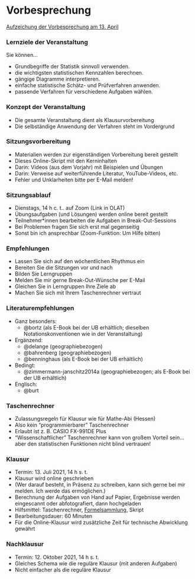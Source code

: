 # Vorbesprechung {-}

[Aufzeichung der Vorbesprechung am 13. April](https://video01.uni-frankfurt.de/Mediasite/Play/c5c5115e37f948d0bfeb9610d18427661d)

### Lernziele der Veranstaltung {-}

Sie können...

- Grundbegriffe der Statistik sinnvoll verwenden.
- die wichtigsten statistischen Kennzahlen berechnen.
- gängige Diagramme interpretieren.
- einfache statistische Schätz- und Prüfverfahren anwenden.
- passende Verfahren für verschiedene Aufgaben wählen.

### Konzept der Veranstaltung {-}

- Die gesamte Veranstaltung dient als Klausurvorbereitung
- Die selbständige Anwendung der Verfahren steht im Vordergrund

### Sitzungsvorbereitung {-}

- Materialien werden zur eigenständigen Vorbereitung bereit gestellt
- Dieses Online-Skript mit den Kerninhalten
- Darin: Videos (aus dem Vorjahr) mit Beispielen und Übungen
- Darin: Verweise auf weiterführende Literatur, YouTube-Videos, etc.
- Fehler und Unklarheiten bitte per E-Mail melden!

### Sitzungsablauf {-}

- Dienstags, 14 h c.&nbsp;t.. auf Zoom (Link in OLAT)
- Übungsaufgaben (und Lösungen) werden online bereit gestellt
- Teilnehmer\*innen bearbeiten die Aufgaben in Break-Out-Sessions
- Bei Problemen fragen Sie sich erst mal gegenseitig
- Sonst bin ich ansprechbar (Zoom-Funktion: Um Hilfe bitten)

### Empfehlungen {-}

- Lassen Sie sich auf den wöchentlichen Rhythmus ein
- Bereiten Sie die Sitzungen vor und nach
- Bilden Sie Lerngruppen
- Melden Sie mir gerne Break-Out-Wünsche per E-Mail
- Gleichen Sie in Lerngruppen Ihre Ziele ab
- Machen Sie sich mit Ihrem Taschenrechner vertraut

### Literaturempfehlungen {-}

- Ganz besonders:
  - @bortz (als E-Book bei der UB erhältlich; dieselben Notationskonventionen wie in der Veranstaltung)
- Ergänzend:
  - @delange (geographiebezogen)
  - @bahrenberg (geographiebezogen)
  - @benninghaus (als E-Book bei der UB erhältlich)
- Bedingt:
  - @zimmermann-janschitz2014a (geographiebezogen; als E-Book bei der UB erhältlich)
- Englisch:
  - @burt

### Taschenrechner {-}

- Zulassungsregeln für Klausur wie für Mathe-Abi (Hessen)
- Also kein "programmierbarer" Taschenrechner
- Erlaubt ist z. B. CASIO FX-991DE Plus
- "Wissenschaftlicher" Taschenrechner kann von großem Vorteil sein... aber den statistischen Funktionen nicht blind vertrauen!

### Klausur {-}

- Termin: 13. Juli 2021, 14 h s. t.
- Klausur wird online geschrieben
- (Wer darauf besteht, in Präsenz zu schreiben, kann sich gerne bei mir melden. Ich werde das ermöglichen.)
- Berechnung der Aufgaben von Hand auf Papier, Ergebnisse werden eingescannt oder abfotografiert, dann hochgeladen
- Hilfsmittel: Taschenrechner, [Formelsammlung](#formeln), Skript
- Bearbeitungsdauer: 60 Minuten
- Für die Online-Klausur wird zusätzliche Zeit für technische Abwicklung gewährt

### Nachklausur {-}

- Termin: 12. Oktober 2021, 14 h s. t.
- Gleiches Schema wie die reguläre Klausur (mit anderen Aufgaben)
- Nicht einfacher als die reguläre Klausur
